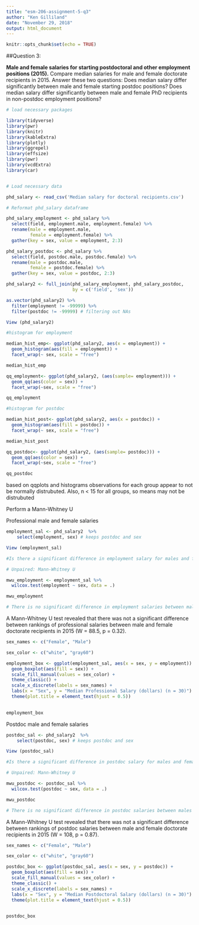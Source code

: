 ```yaml
---
title: "esm-206-assignment-5-q3"
author: "Ken Gilliland"
date: "November 29, 2018"
output: html_document
---
```


```r
knitr::opts_chunk$set(echo = TRUE)
```

##Question 3:

**Male and female salaries for starting postdoctoral and other employment positions (2015).** Compare median salaries for male and female doctorate recipients in 2015. Answer these two questions: Does median salary differ significantly between male and female starting postdoc positions? Does median salary differ significantly between male and female PhD recipients in non-postdoc employment positions?

```r

# load necessary packages

library(tidyverse)
library(pwr)
library(knitr)
library(kableExtra)
library(plotly)
library(ggrepel)
library(effsize)
library(pwr)
library(vcdExtra)
library(car)



```

```r
# Load necessary data

phd_salary <- read_csv('Median salary for doctoral recipients.csv')

# Reformat phd_salary dataframe

phd_salary_employment <- phd_salary %>% 
  select(field, employment.male, employment.female) %>% 
  rename(male = employment.male,
         female = employment.female) %>% 
  gather(key = sex, value = employment, 2:3)

phd_salary_postdoc <- phd_salary %>% 
  select(field, postdoc.male, postdoc.female) %>%
  rename(male = postdoc.male,
         female = postdoc.female) %>% 
  gather(key = sex, value = postdoc, 2:3)

phd_salary2 <- full_join(phd_salary_employment, phd_salary_postdoc,
                         by = c('field', 'sex'))

as.vector(phd_salary2) %>% 
  filter(employment != -99999) %>% 
  filter(postdoc != -99999) # filtering out NAs  

View (phd_salary2)
```


```r
#histogram for employment

median_hist_emp<- ggplot(phd_salary2, aes(x = employment)) +
  geom_histogram(aes(fill = employment)) +
  facet_wrap(~ sex, scale = "free")

median_hist_emp
```

```r
qq_employment<- ggplot(phd_salary2, (aes(sample= employment))) +
  geom_qq(aes(color = sex)) +
  facet_wrap(~sex, scale = "free")

qq_employment
```

```r
#histogram for postdoc

median_hist_post<- ggplot(phd_salary2, aes(x = postdoc)) +
  geom_histogram(aes(fill = postdoc)) +
  facet_wrap(~ sex, scale = "free")

median_hist_post
```

```r
qq_postdoc<- ggplot(phd_salary2, (aes(sample= postdoc))) +
  geom_qq(aes(color = sex)) +
  facet_wrap(~sex, scale = "free")

qq_postdoc
```

based on qqplots and histograms observations for each group appear to not be normally distrubuted. Also, n < 15 for all groups, so means may not be distrubuted

Perform a Mann-Whitney U

Professional male and female salaries

```r
employment_sal <- phd_salary2  %>% 
    select(employment, sex) # keeps postdoc and sex

View (employment_sal)
```

```r
#Is there a significant difference in employment salary for males and females?

# Unpaired: Mann-Whitney U

mwu_employment <- employment_sal %>%
  wilcox.test(employment ~ sex, data = .)

mwu_employment

# There is no significant difference in employment salaries between males and females.
```

A Mann-Whitney U test revealed that there was not a significant difference between rankings of professional salaries between male and female doctorate recipients in 2015 (W = 88.5, p = 0.32). 

```r

sex_names <- c("Female", "Male")

sex_color <- c("white", "gray60")

employment_box <- ggplot(employment_sal, aes(x = sex, y = employment)) +
  geom_boxplot(aes(fill = sex)) +
  scale_fill_manual(values = sex_color) +
  theme_classic() +
  scale_x_discrete(labels = sex_names) +
  labs(x = "Sex", y = "Median Professional Salary (dollars) (n = 30)") +
  theme(plot.title = element_text(hjust = 0.5))
  

employment_box
```
Postdoc male and female salaries

```r
postdoc_sal <- phd_salary2  %>% 
    select(postdoc, sex) # keeps postdoc and sex

View (postdoc_sal)
```

```r
#Is there a significant difference in postdoc salary for males and females?

# Unpaired: Mann-Whitney U

mwu_postdoc <- postdoc_sal %>%
  wilcox.test(postdoc ~ sex, data = .)

mwu_postdoc

# There is no significant difference in postdoc salaries between males and females.

```

A Mann-Whitney U test revealed that there was not a significant difference between rankings of postdoc salaries between male and female doctorate recipients in 2015 (W = 108, p = 0.87).  



```r

sex_names <- c("Female", "Male")

sex_color <- c("white", "gray60")

postdoc_box <- ggplot(postdoc_sal, aes(x = sex, y = postdoc)) +
  geom_boxplot(aes(fill = sex)) +
  scale_fill_manual(values = sex_color) +
  theme_classic() +
  scale_x_discrete(labels = sex_names) +
  labs(x = "Sex", y = "Median Postdoctoral Salary (dollars) (n = 30)") +
  theme(plot.title = element_text(hjust = 0.5))
  

postdoc_box
```



